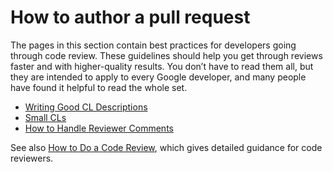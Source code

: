 # How to author a pull request {#sec-author}

The pages in this section contain best practices for developers going through code review.
These guidelines should help you get through reviews faster and with higher-quality results.
You don't have to read them all, but they are intended to apply to every Google developer, and many people have found it helpful to read the whole set.

-   [Writing Good CL Descriptions](cl-descriptions.md)
-   [Small CLs](small-cls.md)
-   [How to Handle Reviewer Comments](handling-comments.md)

See also [How to Do a Code Review](../reviewer/index.md), which gives detailed guidance for code reviewers.
